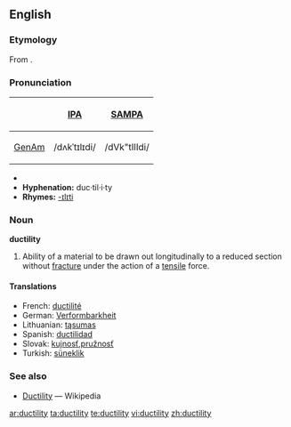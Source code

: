 ==English==

===Etymology===
From {{suffix|ductile|ity}}.

===Pronunciation===
{| border=1 cellpadding=5
! !! [[w:International Phonetic Alphabet|IPA]] !! [[w:SAMPA|SAMPA]]
|-
! [[GenAm]]
| /dʌkˈtɪlɪdi/ || /dVk"tIlIdi/
|}
*{{audio|en-us-ductility.ogg|Audio (US)}}
*'''Hyphenation:''' duc·til·i·ty
*'''Rhymes:''' [[Rhymes:English:-ɪlɪti|-ɪlɪti]]

===Noun===
'''ductility'''

# {{physics}} Ability of a material to be drawn out longitudinally to a reduced section without [[fracture]] under the action of a [[tensile]] force.

====Translations====
*French: [[ductilité]] {{f}}
*German: [[Verformbarkheit]]
*Lithuanian: [[tąsumas]] {{m}}
*Spanish: [[ductilidad]] {{f}}
*Slovak: [[kujnosť]],[[pružnosť]] {{f}}
*Turkish: [[süneklik]]

===See also===
*[[w:Ductility|Ductility]] — Wikipedia

[[ar:ductility]]
[[ta:ductility]]
[[te:ductility]]
[[vi:ductility]]
[[zh:ductility]]